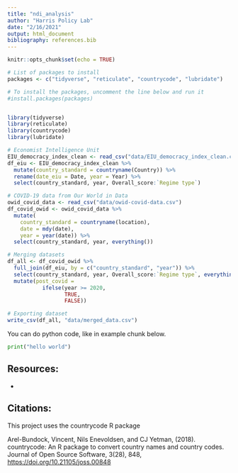 ```yaml
---
title: "ndi_analysis"
author: "Harris Policy Lab"
date: "2/16/2021"
output: html_document
bibliography: references.bib
---
```


```r
knitr::opts_chunk$set(echo = TRUE)

# List of packages to install
packages <- c("tidyverse", "reticulate", "countrycode", "lubridate")

# To install the packages, uncomment the line below and run it
#install.packages(packages)


library(tidyverse)
library(reticulate)
library(countrycode)
library(lubridate)

```

```r

# Economist Intelligence Unit
EIU_democracy_index_clean <- read_csv("data/EIU_democracy_index_clean.csv")
df_eiu <- EIU_democracy_index_clean %>%
  mutate(country_standard = countryname(Country)) %>%
  rename(date_eiu = Date, year = Year) %>%
  select(country_standard, year, Overall_score:`Regime type`)

# COVID-19 data from Our World in Data
owid_covid_data <- read_csv("data/owid-covid-data.csv")
df_covid_owid <- owid_covid_data %>%
  mutate(
    country_standard = countryname(location),
    date = mdy(date),
    year = year(date)) %>%
  select(country_standard, year, everything())

# Merging datasets
df_all <- df_covid_owid %>%
  full_join(df_eiu, by = c("country_standard", "year")) %>%
  select(country_standard, year, Overall_score:`Regime type`, everything()) %>%
  mutate(post_covid = 
           ifelse(year >= 2020,
                  TRUE,
                  FALSE))

# Exporting dataset
write_csv(df_all, "data/merged_data.csv")
```

You can do python code, like in example chunk below.

```python
print("hello world")
```

## Resources:

-   

## Citations:

This project uses the countrycode R package

Arel-Bundock, Vincent, Nils Enevoldsen, and CJ Yetman, (2018). countrycode: An R package to convert country names and country codes. Journal of Open Source Software, 3(28), 848, <https://doi.org/10.21105/joss.00848>
